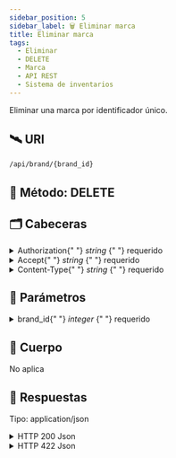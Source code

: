 ```yaml
---
sidebar_position: 5
sidebar_label: 🗑️ Eliminar marca
title: Eliminar marca
tags:
  - Eliminar
  - DELETE
  - Marca
  - API REST
  - Sistema de inventarios
---
```



Eliminar una marca por identificador único.

## 🛰 URI

```bash
/api/brand/{brand_id}
```

## 🚦 Método: <SpanRed>DELETE</SpanRed>

## 🗂 Cabeceras

<details>
  <summary>
    Authorization{" "}
    <SpanYellow>
      <em>string</em>
    </SpanYellow>{" "}
    <SpanRed>requerido</SpanRed>
  </summary>
  Estamos usando el tipo de autorización Bearer: <SpanGreen>Bearer [Token]</SpanGreen>
</details>

<details>
  <summary>
    Accept{" "}
    <SpanYellow>
      <em>string</em>
    </SpanYellow>{" "}
    <SpanRed>requerido</SpanRed>
  </summary>
  Estamos usando json: <SpanGreen>application/json</SpanGreen>
</details>

<details>
  <summary>
    Content-Type{" "}
    <SpanYellow>
      <em>string</em>
    </SpanYellow>{" "}
    <SpanRed>requerido</SpanRed>
  </summary>
  Estamos usando json: <SpanGreen>application/json</SpanGreen>
</details>

## 📌 Parámetros

<details>
  <summary>
    brand_id{" "}
    <SpanYellow>
      <em>integer</em>
    </SpanYellow>{" "}
    <SpanRed>requerido</SpanRed>
  </summary>
  Identificador primario de marca.
  <Ul>
    <li>✅ Bebe ser mayor a 1.</li>
  </Ul>
</details>

## 🛫 Cuerpo

<SpanRed>No aplica</SpanRed>

## 📨 Respuestas

Tipo: <SpanGreen>application/json</SpanGreen>

<details>
  <summary>
    <SpanGreen>HTTP 200 Json</SpanGreen>
  </summary>

Marca eliminado.

```json title="200 HTTP/1.1"
{
    "code": 200,
    "data": {
      "id": 5,
      "description": "Sabritas"
    }
}
```

</details>

<details>
  <summary>
    <SpanRed>HTTP 422 Json</SpanRed>
  </summary>

Error de validación de datos

```json title="422 HTTP/1.1"
{
  "code": 422,
  "data": {
    ...errors
  }
}
```

</details>
